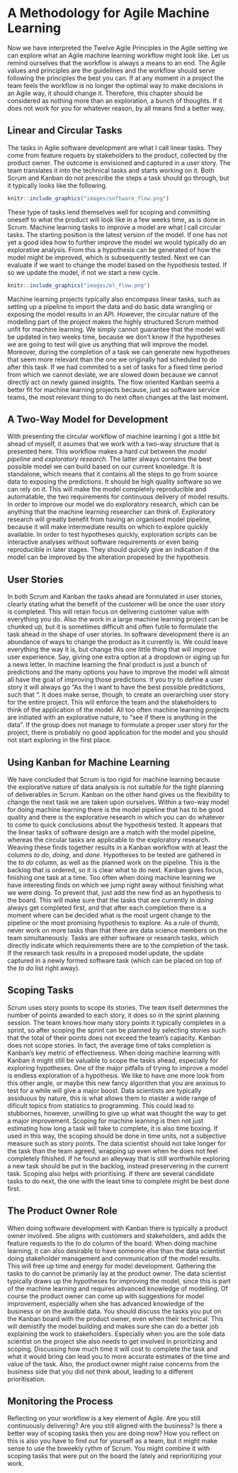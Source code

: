 # A Methodology for Agile Machine Learning

Now we have interpreted the Twelve Agile Principles in the Agile setting we can explore what an Agile machine learning workflow might look like. Let us remind ourselves that the workflow is always a means to an end. The Agile values and principles are the guidelines and the workflow should serve following the principles the best you can. If at any moment in a project the team feels the workflow is no longer the optimal way to make decisions in an Agile way, it should change it. Therefore, this chapter should be considered as nothing more than an exploration, a bunch of thoughts. If it does not work for you for whatever reason, by all means find a better way.

## Linear and Circular Tasks

The tasks in Agile software development are what I call linear tasks. They come from feature requets by stakeholders to the product, collected by the product owner. The outcome is envisioned and captured in a user story. The team translates it into the technical tasks and starts working on it. Both Scrum and Kanban do not prescribe the steps a task should go through, but it typically looks like the following.

```r
knitr::include_graphics("images/software_flow.png")
```

These type of tasks lend themselves well for scoping and committing oneself to what the product will look like in a few weeks time, as is done in Scrum. Machine learning tasks to improve a model are what I call circular tasks. The starting position is the latest version of the model. If one has not yet a good idea how to further improve the model we would typically do an explorative analysis. From this a hypothesis can be generated of how the model might be improved, which is subsequently tested. Next we can evaluate if we want to change the model based on the hypothesis tested. If so we update the model, if not we start a new cycle.

```r
knitr::include_graphics("images/ml_flow.png")
```

Machine learning projects typically also encompass linear tasks, such as setting up a pipeline to import the data and do basic data wrangling or exposing the model results in an API. However, the circular nature of the modelling part of the project makes the highly structured Scrum method unfit for machine learning. We simply cannot guarantee that the model will be updated in two weeks time, because we don't know if the hypotheses we are going to test will give us anything that will improve the model. Moreover, during the completion of a task we can generate new hypotheses that seem more relevant than the one we originally had scheduled to do after this task. If we had commited to a set of tasks for a fixed time period from which we cannot deviate, we are slowed down because we cannot directly act on newly gained insights. The flow oriented Kanban seems a better fit for machine learning projects because, just as software service teams, the most relevant thing to do next often changes at the last moment. 

## A Two-Way Model for Development

With presenting the circular workflow of machine learning I got a little bit ahead of myself, it asumes that we work with a two-way structure that is presented here. This workflow makes a hard cut between the *model pipeline* and *exploratory research*. The latter always contains the best possible model we can build based on our current knowledge. It is standalone, which means that it contains all the steps to go from source data to exposing the predictions. It should be high quality software so we can rely on it. This will make the model completely reproducible and automatable, the two requirements for continuous delivery of model results. In order to improve our model we do exploratory research, which can be anything that the machine learning researcher can think of. Exploratory research will greatly benefit from having an organised model pipeline, because it will make intermediate results on which to explore quickly available. In order to test hypotheses quickly, exploration scripts can be interactive analyses without software requirements or even being reproducible in later stages. They should quickly give an indication if the model can be improved by the alteration propesed by the hypothesis. 

## User Stories

In both Scrum and Kanban the tasks ahead are formulated in user stories, clearly stating what the benefit of the customer will be once the user story is completed. This will retain focus on delivering customer value with everything you do. Also the work in a large machine learning project can be chunked up, but it is sometimes difficult and often futile to formulate the task ahead in the shape of user stories. In software development there is an abundance of ways to change the product as it currently is. We could leave everything the way it is, but change this one little thing that will improve user experience. Say, giving one extra option at a dropdown or siging up for a news letter. In machine learning the final product is just a bunch of predictions and the many options you have to improve the model will almost all have the goal of improving those predictions. If you try to define a user story it will always go "As the <user of the model> I want to have the best possible preditctions, such that <application of the model>". It does make sense, though, to create an overarching user story for the entire project. This will enforce the team and the stakeholders to think of the application of the model. All too often machine learning projects are initiated with an explorative nature, to "see if there is anything in the data". If the group does not manage to formulate a proper user story for the project, there is probably no good application for the model and you should not start exploring in the first place. 

## Using Kanban for Machine Learning

We have concluded that Scrum is too rigid for machine learning because the explorative nature of data analysis is not suitable for the tight planning of deliverables in Scrum. Kanban on the other hand gives us the flexibility to change the next task we are taken upon ourselves. Within a two-way model for doing machine learning there is the model pipeline that has to be good quality and there is the explorative research in which you can do whatever to come to quick conclusions about the hypothesis tested. It appears that the linear tasks of software design are a match with the model pipeline, whereas the circular tasks are applicable to the exploratory research. Weaving these finds together results in a Kanban workflow with at least the columns *to do*, *doing*, and *done*. Hypotheses to be tested are gathered in the *to do* column, as well as the planned work on the pipeline. This is the backlog that is ordered, so it is clear what to do next. Kanban gives focus, finishing one task at a time. Too often when doing machine learning we have interesting finds on which we jump right away without finishing what we were doing. To prevent that, just add the new find as an hypothesis to the board. This will make sure that the tasks that are currently in *doing* always get completed first, and that after each completion there is a moment where can be decided what is the most urgent change to the pipeline or the most promising hypothesis to explore. As a rule of thumb, never work on more tasks than that there are data science members on the team simultaneously. Tasks are either software or research tasks, which directly indicate which requirements there are to the completion of the task. If the research task results in a proposed model update, the update captured in a newly formed software task (which can be placed on top of the *to do* list right away).

## Scoping Tasks

Scrum uses story points to scope its stories. The team itself determines the number of points awarded to each story, it does so in the sprint planning session. The team knows how many story points it typically completes in a sprint, so after scoping the sprint can be planned by selecting stories such that the total of their points does not exceed the team's capacity. Kanban does not scope stories. In fact, the average time of taks completion is Kanban's key metric of effectiveness. When doing machine learning with Kanban it might still be valuable to scope the tasks ahead, especially for exploring hypotheses. One of the major pitfalls of trying to improve a model is endless exploration of a hypothesis. We like to have one more look from this other angle, or maybe this new fancy algorithm that you are anxious to test for a while will give a major boost. Data scientists are typically assiduous by nature, this is what allows them to master a wide range of dificult topics from statistics to programming. This could lead to stubbornes, however, unwilling to give up what was thought the way to get a major improvement. Scoping for machine learning is then not just estimating how long a task will take to complete, it is also time boxing. If used in this way, the scoping should be done in time units, not a subjective measure such as story points. The data scientist should not take longer for the task than the team agreed, wrapping up even when he does not feel completely fihished. If he found an alleyway that is still worthwhile exploring a new task should be put in the backlog, instead preservering in the current task. Scoping also helps with prioritising. If there are several candidate tasks to do next, the one with the least time to complete might be best done first. 

## The Product Owner Role

When doing software development with Kanban there is typically a product owner involved. She aligns with customers and stakeholders, and adds the feature requests to the *to do* column of the board. When doing machine learning, it can also desirable to have someone else than the data scientist doing stakeholder management and communication of the model results. This will free up time and energy for model development. Gathering the tasks to do cannot be primarily lay at the product owner. The data scientist typically draws up the hypotheses for improving the model, since this is part of the machine learning and requires advanced knowledge of modelling. Of course the product owner can come up with suggestions for model improvement, especially when she has advanced knowledge of the business or on the availble data. You should discuss the tasks you put on the Kanban board with the product owner, even when their technical. This will demistify the model building and makes sure she can do a better job explaining the work to stakeholders. Especially when you are the sole data scientist on the project she also needs to get involved in prioritizing and scoping. Discussing how much time it will cost to complete the task and what it would bring can lead you to more accurate estimates of the time and value of the task. Also, the product owner might raise concerns from the business side that you did not think about, leading to a different prioritisation.

## Monitoring the Process

Reflecting on your workflow is a key element of Agile. Are you still continuously delivering? Are you still aligned with the business? Is there a better way of scoping tasks then you are doing now? How you reflect on this is also you have to find out for yourself as a team, but it might make sense to use the biweekly rythm of Scrum. You might combine it with scoping tasks that were put on the board the lately and reprioritizing your work. 
